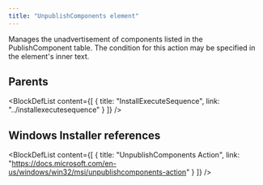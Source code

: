 ```yaml
---
title: "UnpublishComponents element"
---
```



Manages the unadvertisement of components listed in the PublishComponent table. The condition for this action may be specified in the element's inner text.


## Parents

<BlockDefList content={[
    {
      title: "InstallExecuteSequence",
      link: "../installexecutesequence"
    }
  ]}
/>

## Windows Installer references

<BlockDefList content={[
    {
      title: "UnpublishComponents Action",
      link: "https://docs.microsoft.com/en-us/windows/win32/msi/unpublishcomponents-action"
    }
  ]}
/>
